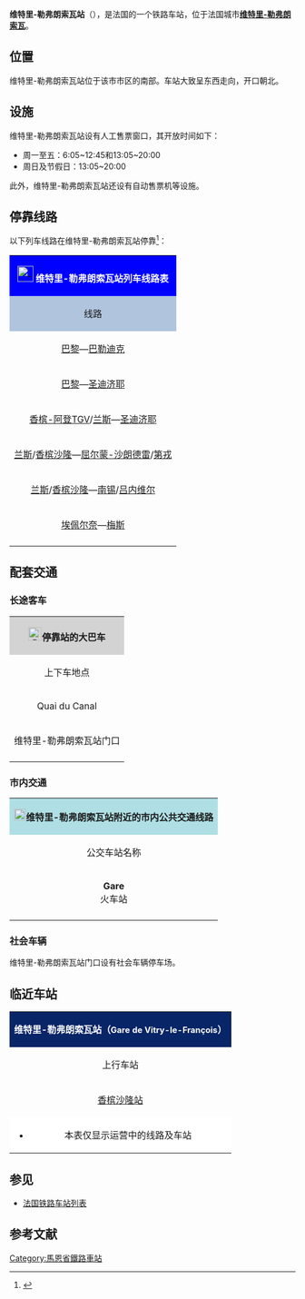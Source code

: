 {{Infobox station
| name          =[[File:Sncf-logo.svg|32x32px]]维特里-勒弗朗索瓦站<br>{{lang|fr|Gare de Vitry-le-François}} 
| type          = [[法国铁路|法国铁路]]
| image = File:Vitry Gare.JPG
|image_caption = 维特里-勒弗朗索瓦站门口的广场
| address       = {{FRA}}[[马恩省|马恩省]][[维特里-勒弗朗索瓦|维特里-勒弗朗索瓦]]
| latd          = 48
| latm          = 43
| lats          = 05
| latNS         = N
| longd         = 4
| longm         = 35
| longs         = 15
| longEW        = E
| operator = [[File:_Sncf-logo.svg|32x32px]]
| coordinates_display = yes
| iso_region    = FR
| line          = 
* [[巴黎－斯特拉斯堡铁路|巴黎－斯特拉斯堡铁路]]
| structure           = 地面
| levels              = 
| platform      = 2
| tracks        = 3
| elevation = 105米
| opened        = 1852年
| rebuilt =
| status = 使用中
| closed        = 
| passengers= 约22.9万人次<ref>{{Cite web|url=https://ressources.data.sncf.com/explore/dataset/frequentation-gares/?sort=voyageurs_2014&q=vitry|title=Fréquentation en gares|accessdate=2016-12-17|author=SNCF|date=|language=法语|publisher=SNCF Open Data|archive-date=2019-01-22|archive-url=https://web.archive.org/web/20190122153655/https://ressources.data.sncf.com/explore/dataset/frequentation-gares/?sort=voyageurs_2014&q=vitry|dead-url=no}}</ref>
| pass_year= 2015年
| ADA                 = 
| station_type = 客运车站，兼办货运业务
| connections = 
* 马恩省城际客运
* 维特里-勒弗朗索瓦城市摆渡公交
| route_map =
| map_locator   = 
| note =
| services = [[TGV|TGV]]<br>TER
}}

'''维特里-勒弗朗索瓦站'''（{{lang-fr|Gare de Vitry-le-François}}），是法国的一个铁路车站，位于法国城市'''[[维特里-勒弗朗索瓦|维特里-勒弗朗索瓦]]'''。

==位置==

维特里-勒弗朗索瓦站位于该市市区的南部。车站大致呈东西走向，开口朝北。

==设施==

维特里-勒弗朗索瓦站设有人工售票窗口，其开放时间如下：
* 周一至五：6:05~12:45和13:05~20:00  
* 周日及节假日：13:05~20:00
此外，维特里-勒弗朗索瓦站还设有自动售票机等设施。

== 停靠线路 ==

{{动态列表|最后更新时间：2016年12月17日。本章节内容仅供参考，不排除因施工或罢工而引发的临时性变更。欢迎修正和补充}}

以下列车线路在维特里-勒弗朗索瓦站停靠<ref>{{Cite web|url=http://www.ter.sncf.com/champagne-ardenne/gares/87174276/Vitry-le-Fran%C3%A7ois/pratique|title=GARE VITRY-LE-FRANÇOIS|accessdate=2016-12-17|author=SNCF|date=|language=法语|publisher=TER Champagne-Ardenne|archive-date=2016-06-30|archive-url=https://web.archive.org/web/20160630023226/http://www.ter.sncf.com/champagne-ardenne/gares/87174276/Vitry-le-Fran%C3%A7ois/pratique|dead-url=no}}</ref>：

{| class="wikitable mw-collapsible" 
|colspan="5" style="background:#0000FF" align="center" |[[File:_Sncf-logo.svg|28x28px]] <font color=#FFFFFF>'''维特里-勒弗朗索瓦站列车线路表'''</font>
|-
!style="background:#B0C4DE"| 线路
!style="background:#B0C4DE"|车种
!style="background:#B0C4DE"|上一站
!style="background:#B0C4DE"|下一站
!style="background:#B0C4DE"|大致运行频率{{noteTag|name=noteA}}
|-
|rowspan="2"|[[巴黎东站|巴黎]]—[[巴勒迪克站|巴勒迪克]]
| rowspan="1" align="center" |'''TGV'''
|[[香槟沙隆站|香槟沙隆]]
|[[巴勒迪克站|巴勒迪克]]
|每天1~2趟
|-
| rowspan="6" align="center"|'''TER'''
|[[香槟沙隆站|香槟沙隆]]
|[[巴勒迪克站|巴勒迪克]]
|每天4趟左右
|-
|[[巴黎东站|巴黎]]—[[圣迪济耶站|圣迪济耶]]
|[[香槟沙隆站|香槟沙隆]]
|[[圣迪济耶站|圣迪济耶]]
|每天4趟左右
|-
|[[香槟-阿登TGV站|香槟-阿登TGV]]/[[兰斯站|兰斯]]—[[圣迪济耶站|圣迪济耶]]
|[[香槟沙隆站|香槟沙隆]]
|[[圣迪济耶站|圣迪济耶]]
|每天1趟
|-
|[[兰斯站|兰斯]]/[[香槟沙隆站|香槟沙隆]]—[[尾山站|屈尔蒙-沙朗德雷]]/[[第戎城站|第戎]]
|[[香槟沙隆站|香槟沙隆]]
|[[圣迪济耶站|圣迪济耶]]
|每天5趟左右
|-
|[[兰斯站|兰斯]]/[[香槟沙隆站|香槟沙隆]]—[[南锡城站|南锡]]/[[吕内维尔站|吕内维尔]]
|[[香槟沙隆站|香槟沙隆]]
|[[雷维尼站|雷维尼]]
|每天1~3趟
|-
|[[埃佩尔奈站|埃佩尔奈]]—[[梅斯城站|梅斯]]
|[[香槟沙隆站|香槟沙隆]]
|[[雷维尼站|雷维尼]]
|每天1趟
|-
|colspan="5" style="background:#FFFFFF"|{{noteFoot|1=
{{noteTag|name=noteA|1=在本栏中，往返1次为"1趟"；除特别标明外，其数据仅工作日有效，周末及节假日列车数量可能会减少或停运}}
}}
|}

==配套交通==
===长途客车===

{| class="wikitable mw-collapsible" 
|colspan="3" align="center" style="background:#D3D3D3" |[[File:BSicon_BUS.svg|24x24px]]'''停靠站的大巴车'''
|-
!align="center" |上下车地点
!align="center" |运营单位
!align="center" |主要目的地{{noteTag|name=noteA}}
|-
| rowspan="1" align="center" |Quai du Canal{{noteTag|name=noteD}}
|align="center" |[[弗利克斯巴士|Flixbus]]{{noteTag|name=noteE}}
|
* 770线（周四至日运行）：[[图尔宽|图尔宽]]、[[里尔|里尔]]、[[努瓦耶尔戈多|努瓦耶尔戈多]]、[[圣康坦|圣康坦]]、[[兰斯|兰斯]]、[[南锡|南锡]]、[[斯特拉斯堡|斯特拉斯堡]]
|-
|rowspan="2"|维特里-勒弗朗索瓦站门口
|align="center" |马恩省城际客运<br>Marne Mobilité 
|
* 145线{{noteTag|name=noteC}}：[[德鲁伊利|德鲁伊利]]、[[松吉|松吉]]、[[维特里拉维勒|维特里拉维勒]]、[[香槟沙隆|香槟沙隆]]
* 170线{{noteTag|name=noteC}}：[[索勒河畔帕尔尼|索勒河畔帕尔尼]]、[[塞尔迈兹莱班|塞尔迈兹莱班]]
|-
|align="center" |[[SNCF|SNCF]]<br>Car TER{{noteTag|name=noteB}}
|（''当某条铁路线施工或罢工时，SNCF可能也会提供途径该线路沿途站点的大巴车''）
|-
|colspan="3" style="background:#FFFFFF"|{{noteFoot|1=
{{noteTag|name=noteA|1=本栏不包括可以联程中转前往的目的地}}
{{noteTag|name=noteB|1=其车票可与SNCF的同线路车票通用}}
{{noteTag|name=noteC|1=周一至六开行，节假日除外}}
{{noteTag|name=noteD|1=位于维特里-勒弗朗索瓦站北部大约800米}}
{{noteTag|name=noteE|1=车票需提前预定，需提前15分钟到场}}
}}
|}

===市内交通===

{| class="wikitable mw-collapsible" 
|colspan="3" align="center" style="background:#AFDFE4"|[[File:Bus-logo.svg|21x21px]]'''维特里-勒弗朗索瓦站附近的市内公共交通线路'''
|-
!align="center" |公交车站名称
!align="center" |位置
!align="center" |停靠线路{{noteTag|name=noteA}}<ref>{{Cite web|url=http://www.vitry-le-francois.net/page.php?p=vivre_circulation.php&r=1|title=Circulation et Transport|accessdate=2016-12-17|author=Ville de Vitry-le-Francois|date=|language=法语|publisher=|archive-date=2019-04-25|archive-url=https://web.archive.org/web/20190425203046/http://www.vitry-le-francois.net/page.php?p=vivre_circulation.php&r=1|dead-url=no}}</ref>
|-
|'''Gare'''<br>火车站
|维特里-勒弗朗索瓦站门口
|[http://www.vitry-le-francois.net/download/actus/vitrybus2016.pdf 维特里-勒弗朗索瓦城市摆渡公交] {{Wayback|url=http://www.vitry-le-francois.net/download/actus/vitrybus2016.pdf |date=20211122091119 }}{{noteTag|name=noteA}}
|-
|colspan="3" style="background:#FFFFFF"|{{noteFoot|1=
{{noteTag|name=noteA|1=周日及节假日停运}}
}}
|}

===社会车辆===

维特里-勒弗朗索瓦站门口设有社会车辆停车场。

==临近车站==

{|class="wikitable mw-collapsible" style="margin: 0 auto; width:42em;"
|colspan="3"  style="background:#082567" align="center"|<font color=#FFFFFF>'''维特里-勒弗朗索瓦站（<span style="font-size:11pt;">Gare de Vitry-le-François</span>）'''</font>
|-
!上行车站
!线路
!下行车站
|-
|align="center" |[[香槟沙隆站|香槟沙隆站]]
|align="center" |'''[[巴黎－斯特拉斯堡铁路|巴黎－斯特拉斯堡铁路]]'''
|align="center" |<div style="display:inline-block; text-align:left; vertical-align:middle;">↗（正线）{{link-fr|雷维尼站|Gare de Revigny}}<br>↘（支线）[[圣迪济耶站|圣迪济耶站]]</div>
|-
|colspan="3" style="background:#FFFFFF"|
*本表仅显示运营中的线路及车站
|}

==参见==
* [[法国铁路车站列表|法国铁路车站列表]]

== 参考文献 ==
{{Reflist}}

[[Category:馬恩省鐵路車站|Category:馬恩省鐵路車站]]